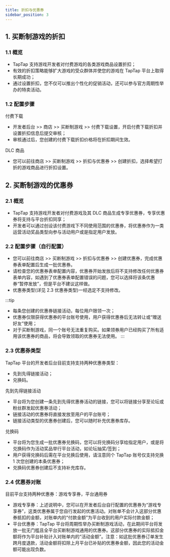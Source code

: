 ```yaml
---
title: 折扣与优惠券
sidebar_position: 3
---
```



## **1. 买断制游戏的折扣**

### **1.1 概览**

- TapTap 支持游戏开发者对付费游戏的各类游戏商品设置折扣；
- 有效的折扣策略能够扩大游戏的受众群体并使您的游戏在 TapTap 平台上取得长期成功；
- 通过设置折扣，您不仅可以推出个性化的促销活动，还可以参与官方周期性举办的特卖活动。

### **1.2 配置步骤**

付费下载
- 开发者后台 >> 商店 >> 买断制游戏 >> 付费下载设置，开启付费下载折扣并设置折扣信息后提交审核；
- 审核通过后，您创建的付费下载折扣价格将在折扣期间生效。

DLC 商品
- 您可以前往商店 >> 买断制游戏 >> 折扣与优惠券 >> 创建折扣，选择希望打折的游戏商品进行折扣设置。



## **2. 买断制游戏的优惠券**

### **2.1 概览**

- TapTap 支持游戏开发者对付费游戏及其 DLC 商品生成专享优惠券，专享优惠券将支持与平台折扣同享；
- 开发者可以通过创设该付费游戏下不同使用范围的优惠券，将优惠券作为一类运营活动奖品类型向参与活动用户或是指定用户发放。

### **2.2 配置步骤（自行配置）**

- 您可以前往商店 >> 买断制游戏 >> 折扣与优惠券 >> 创建优惠券，完成优惠券表单配置后生成一批优惠券。
- 请检查您的优惠券表单配置内容，优惠券开始发放后将不支持修改任何优惠券表单内容，如遇到了优惠券表单配置错误的问题，您可以选择将该条优惠券“暂停发放”，但是平台不建议这样做。
- 优惠券类型(详见 2.3 优惠券类型)一经选定不支持修改。

:::tip
- 每条您创建的优惠券链接活动，每位用户限领一次；
- 优惠券仅限获得优惠券的平台账号使用，用户获得优惠券后无法转让或“赠送好友”使用；
- 对于买断制游戏，同一个账号无法重复购买。如果领券用户已经购买了所有适用该优惠券的商品，将会导致领取的优惠券无法使用。
:::

### **2.3 优惠券类型**

TapTap 平台的开发者后台目前支持支持两种优惠券类型：
- 先到先得链接活动；
- 兑换码。

先到先得链接活动
- 平台将为您创建一条先到先得优惠券活动的链接，您可以将链接分享至论坛或粉丝群发起优惠券活动；
- 链接活动的优惠券将直接发放至用户的平台账号；
- 链接活动类型的优惠券创建后，您可以随时补充优惠券库存。

兑换码
- 平台将为您生成一批优惠券兑换码，您可以将兑换码分享给指定用户，或是将兑换码作为活动奖品举行平台活动，如论坛抽奖/签到；
- 用户获得兑换码后需在平台兑换后使用，请注意同个 TapTap 账号仅支持兑换 1 次您创建的本条优惠券；
- 兑换码优惠券创建后不支持补充库存。

### **2.4 优惠券对账**

目前平台支持两种优惠券：游戏专享券，平台通用券
- 游戏专享券：上述说明中，您可以在开发者后台自行配置的优惠券为“游戏专享券”，这类优惠券属于您自行发起的优惠活动。对账单不会计入这部分优惠券抵扣的金额，对账单内的“付款金额”为平台收到的用户实际付款金额；
- 平台优惠券：TapTap 平台将周期性举办买断制游戏活动，在此期间平台将发放一批无门槛且全平台买断制游戏通用的优惠券。这部分优惠券的实际抵扣金额将作为平台补贴计入对账单内的“活动金额”。注意：如这批优惠券订单发生跨月度退款，活动金额将扣除上月平台已补贴的优惠券金额，因此您的活动金额可能出现负数。